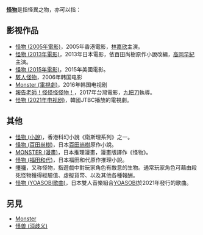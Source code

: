 {{Wiktionary|怪物}}
'''[[怪物|怪物]]'''是指怪異之物，亦可以指：

==影视作品==
*[[怪物_(2005年電影)|怪物 (2005年電影)]]，2005年香港電影，[[林嘉欣|林嘉欣]]主演。
*[[怪物_(2013年電影)|怪物 (2013年電影)]]，2013年日本電影，依百田尚樹原作小說改編，[[高岡早紀|高岡早紀]]主演。
*[[怪物_(2015年電影)|怪物 (2015年電影)]]，2015年美國電影。
*[[駭人怪物|駭人怪物]]，2006年韩国电影
*[[Monster_(電視劇)|Monster (電視劇)]]，2016年韩国电视剧
*[[報告老師！怪怪怪怪物！|報告老師！怪怪怪怪物！]]，2017年台灣電影，[[九把刀|九把刀]]執導。
*[[怪物_(2021年电视剧)|怪物 (2021年电视剧)]]，韓國JTBC播放的電視劇。

==其他==
*[[怪物_(小說)|怪物 (小說)]]，香港科幻小說《衛斯理系列》之一。
*[[怪物_(百田尚樹)|怪物 (百田尚樹)]]，日本[[百田尚樹|百田尚樹]]原作小說。
*[[MONSTER_(漫畫)|MONSTER (漫畫)]]，日本推理漫畫，漫畫版譯作《怪物》。
*[[怪物_(福田和代)|怪物 (福田和代)]]，日本福田和代原作推理小說。
*[[嘍囉|嘍囉]]，又称怪物，指遊戲中對玩家角色有敵意的生物。通常玩家角色可藉由殺死怪物獲得經驗值、虛擬貨幣、以及其他各種報酬。
*[[怪物_(YOASOBI歌曲)|怪物 (YOASOBI歌曲)]]，日本雙人音樂組合[[YOASOBI|YOASOBI]]於2021年發行的歌曲。

== 另見 ==
*[[Monster|Monster]]
*[[怪兽_(消歧义)|怪兽 (消歧义)]]

{{disambig|Cat=二字消歧义|G}}